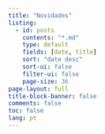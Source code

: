 ```yaml
---
title: "Novidades"
listing:
  - id: posts
    contents: "*.md"
    type: default
    fields: [date, title]
    sort: "date desc"
    sort-ui: false
    filter-ui: false
    page-size: 36             
page-layout: full
title-block-banner: false
comments: false
toc: false
lang: pt
---
```


::: {#posts}
:::
